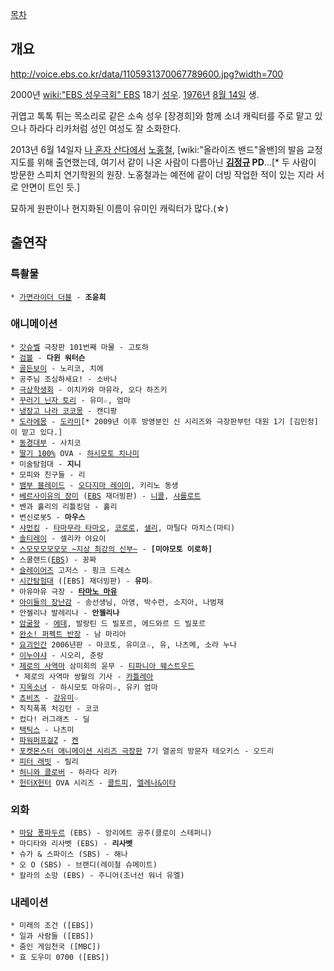[[목차]]
== 개요 ==

http://voice.ebs.co.kr/data/1105931370067789600.jpg?width=700

2000년 [[wiki:"EBS 성우극회" EBS]] 18기 [[성우]]. [[1976년]] [[8월 14일]] 생.

귀엽고 톡톡 튀는 목소리로 같은 소속 성우 [장경희]와 함께 소녀 캐릭터를 주로 맡고 있으나 하라다 리카처럼 성인 여성도 잘 소화한다.

2013년 6월 14일자 [[나 혼자 산다]]에서 [[노홍철]], [wiki:"올라이즈 밴드"올밴]의 발음 교정 지도를 위해 출연했는데, 여기서 같이 나온 사람이 다름아닌 '''[[김정규]] PD'''...[* 두 사람이 방문한 스피치 연기학원의 원장. 노홍철과는 예전에 같이 더빙 작업한 적이 있는 지라 서로 안면이 트인 듯.]

묘하게 원판이나 현지화된 이름이 유미인 캐릭터가 많다.(☆)

== 출연작 ==
=== 특촬물 ===
 * [[가면라이더 더블]] - '''조윤희'''
=== 애니메이션 ===
 * [[금색의 갓슈벨|갓슈벨]] 극장판 101번째 마물 - 고토하
 * [[검볼]] - '''다윈 워터슨'''
 * [[골든보이]] - 노리코, 치에
 * 공주님 조심하세요! - 소바나
 * [[극상학생회]] - 이치카와 마유라, 오다 하즈키
 * [[꾸러기 닌자 토리]] - 유미☆, 엄마
 * [[냉장고 나라 코코몽]] - 캔디팡
 * [[도라에몽]] - [[도라미]][* 2009년 이후 방영분인 신 시리즈와 극장판부턴 대원 1기 [김민정]이 맡고 있다.]
 * [[동경대부]] - 사치코
 * [[딸기 100%]] OVA - [[하시모토 치나미]]
 * 미술탐험대 - '''지니'''
 * 모피와 친구들 - 리
 * [[뱀부 블레이드]] - [[오다지마 레이미]], 키리노 동생
 * [[베르사이유의 장미]] ([[EBS]] 재더빙판) - [[니콜]], [[샤를로트]]
 * 벤과 홀리의 리틀킹덤 - 홀리
 * 변신로봇5 - '''마우스'''
 * [[샤먼킹]] - [[타마무라 타마오]], [[코로로]], [[샐리]], 마틸다 마치스(마티)
 * [[솔티레이]] - 셀리카 야요이
 * [[스모모모모모모 ~지상 최강의 신부~]] - '''[미야모토 이로하]'''
 * 스쿨랜드([[한국교육방송공사|EBS]]) - 꽁짜
 * [[슬레이어즈]] 고저스 - 핑크 드레스
 * [[시간탐험대]] ([EBS] 재더빙판) - '''유미'''☆
 * 아유마유 극장 - '''[[타마노 마유]]'''
 * [[아이들의 장난감]] - 송선생님, 아영, 박수련, 소지아, 나범재
 * 안젤리나 발레리나 - '''안젤리나'''
 * [[암굴왕]] - [[하이데|에데]], 발랑틴 드 빌포르, 에드와르 드 빌포르
 * [[완소! 퍼펙트 반장]] - 남 마리아
 * [[요괴인간 벰|요괴인간]] 2006년판 - 마코토, 유미코☆, 유, 나츠메, 소라 누나
 * [[이누야샤]] - 시오리, 춘랑
 * [[제로의 사역마]] 삼미희의 윤무 - [[티파니아 웨스트우드]]
  * 제로의 사역마 쌍월의 기사 - [[카틀레아]]
 * [[지옥소녀]] - 하시모토 마유미☆, 유키 엄마
 * [[쵸비츠]] - [[오무라 유미|강유미]]☆
 * 칙칙폭폭 처깅턴 - 코코
 * 컸다! 러그래츠 - 딜
 * [[택틱스]] - 나츠미
 * [[파워퍼프걸Z]] - [[키타자와 켄|켄]]
 * [[포켓몬스터 애니메이션 시리즈/극장판|포켓몬스터 애니메이션 시리즈 극장판]] 7기 열공의 방문자 테오키스 - 오드리
 * [[피터 래빗]] - 릴리
 * [[허니와 클로버]] - 하라다 리카
 * [[헌터X헌터]] OVA 시리즈 - [[콜트피]], [[엘레나&이타]]

=== 외화 === 
 * [[마담 퐁파두르]] (EBS) - 앙리에트 공주(클로이 스테퍼니)
 * 마디타와 리사벳 (EBS) - '''리사벳'''
 * 슈가 & 스파이스 (SBS) - 해나
 * 오 O (SBS) - 브랜디(레이철 슈메이트)
 * 칼라의 소망 (EBS) - 주니어(조너선 워너 유엘)
=== 내레이션 ===
 * 미래의 조건 ([EBS])
 * 일과 사람들 ([EBS])
 * 줌인 게임천국 ([MBC])
 * 효 도우미 0700 ([EBS])
